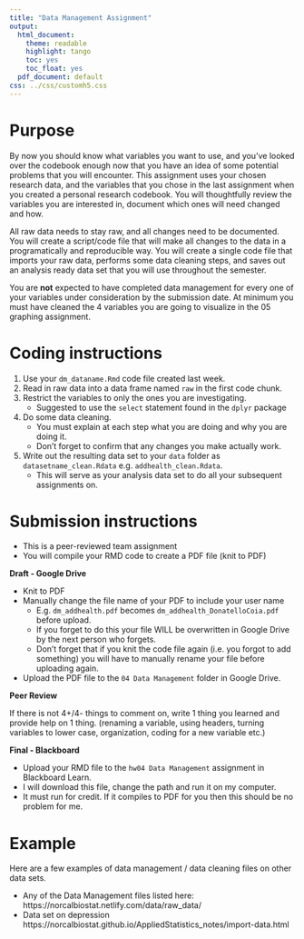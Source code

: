```yaml
---
title: "Data Management Assignment"
output:
  html_document:
    theme: readable
    highlight: tango
    toc: yes
    toc_float: yes
  pdf_document: default
css: ../css/customh5.css
---
```


# Purpose

By now you should know what variables you want to use, and you've looked over the codebook enough now that you have an idea of some potential problems that you will encounter. This assignment uses your chosen research data, and the variables that you chose in the last assignment when you created a personal research codebook. You will thoughtfully review the variables you are interested in, document which ones will need changed and how.

All raw data needs to stay raw, and all changes need to be documented. You will create a script/code file that will make all changes to the data in a programatically and reproducible way. You will create a single code file that imports your raw data, performs some data cleaning steps, and saves out an analysis ready data set that you will use throughout the semester. 

You are **not** expected to have completed data management for every one of your variables under consideration by the submission date. At minimum you must have cleaned the 4 variables you are going to visualize in the 05 graphing assignment. 

# Coding instructions 

1. Use your `dm_dataname.Rmd` code file created last week.
2. Read in raw data into a data frame named `raw` in the first code chunk. 
3. Restrict the variables to only the ones you are investigating. 
    - Suggested to use the `select` statement found in the `dplyr` package
4. Do some data cleaning. 
    - You must explain at each step what you are doing and why you are doing it. 
    - Don't forget to confirm that any changes you make actually work. 
5. Write out the resulting data set to your `data` folder as `datasetname_clean.Rdata` e.g. `addhealth_clean.Rdata`. 
    - This will serve as your analysis data set to do all your subsequent assignments on. 


# Submission instructions

* This is a peer-reviewed team assignment
* You will compile your RMD code to create a PDF file (knit to PDF)

**Draft - Google Drive**

* Knit to PDF
* Manually change the file name of your PDF to include your user name
    - E.g. `dm_addhealth.pdf` becomes `dm_addhealth_DonatelloCoia.pdf` before upload. 
    - If you forget to do this your file WILL be overwritten in Google Drive by the next person who forgets.
    - Don't forget that if you knit the code file again (i.e. you forgot to add something) you will have to manually rename your file before uploading again. 
* Upload the PDF file to the `04 Data Management` folder in Google Drive. 


**Peer Review** 

If there is not 4+/4- things to comment on, write 1 thing you learned and provide help on 1 thing. (renaming a variable, using headers, turning variables to lower case, organization, coding for a new variable etc.)

**Final -  Blackboard** 

* Upload your RMD file to the `hw04 Data Management` assignment in Blackboard Learn. 
* I will download this file, change the path and run it on my computer.
* It must run for credit. If it compiles to PDF for you then this should be no problem for me. 


# Example

Here are a few examples of data management / data cleaning files on other data sets. 

* Any of the Data Management files listed here: https://norcalbiostat.netlify.com/data/raw_data/ 
* Data set on depression https://norcalbiostat.github.io/AppliedStatistics_notes/import-data.html 


